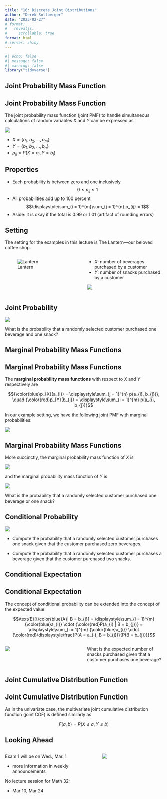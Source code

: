 ```yaml
---
title: "16: Discrete Joint Distributions"
author: "Derek Sollberger"
date: "2023-02-27"
# format: 
#   revealjs:
#     scrollable: true
format: html
# server: shiny
---
```


\newcommand{\ds}{\displaystyle}

```r
#| echo: false
#| message: false
#| warning: false
library("tidyverse")
```

## Joint Probability Mass Function

:::{.callout-note}
## Joint Probability Mass Function

The joint probability mass function (joint PMF) to handle simultaneous calculations of random variables $X$ and $Y$ can be expressed as

![](fig14-1.png)

- $X = \{a_{1}, a_{2}, ..., a_{m}\}$
- $Y = \{b_{1}, b_{2}, ..., b_{n}\}$
- $p_{ij} = P(X = a_{i}, Y = b_{j})$
:::

:::{.callout-tip}
## Properties

- Each probability is between zero and one inclusively
    $$0 \leq p_{ij} \leq 1$$
- All probabilities add up to 100 percent
    $$\ds\sum_{i = 1}^{m}\sum_{j = 1}^{n} p_{ij} = 1$$
- Aside: it is okay if the total is 0.99 or 1.01 (artifact of rounding errors)
:::


## Setting

The setting for the examples in this lecture is The Lantern---our beloved coffee shop.

:::: {.columns}

::: {.column width="50%"}
![Lantern](Lantern.png)
:::

::: {.column width="50%"}
- $X$:  number of beverages purchased by a customer
- $Y$:  number of snacks purchased by a customer

![](fig14-2.png)
:::

::::


## Joint Probability

![](fig14-3.png)

What is the probability that a randomly selected customer purchased one beverage and one snack?


## Marginal Probability Mass Functions

:::{.callout-note}
## Marginal Probability Mass Functions

The **marginal probability mass functions** with respect to $X$ and $Y$ respectively are

$${\color{blue}p_{X}(a_{i}) = \ds\sum_{j = 1}^{n} p(a_{i}, b_{j})}, \quad {\color{red}p_{Y}(b_{j}) = \ds\sum_{i = 1}^{m} p(a_{i}, b_{j})}$$
:::

In our example setting, we have the following joint PMF with marginal probabilities:

![](fig14-4.png)

:::{.callout-tip collapse="true"}
## Marginal Probability Mass Functions

More succinctly, the marginal probability mass function of $X$ is

![](fig14-5.png)

and the marginal probability mass function of $Y$ is

![](fig14-6.png)
:::

What is the probability that a randomly selected customer purchased one beverage or one snack?


## Conditional Probability

![](fig14-4.png)

- Compute the probability that a randomly selected customer purchases one snack given that the customer purchased zero beverages.

- Compute the probability that a randomly selected customer purchases a beverage given that the customer purchased two snacks.


## Conditional Expectation

:::{.callout-note}
## Conditional Expectation

The concept of conditional probability can be extended into the concept of the expected value.

$$\text{E}[{\color{blue}A}| B = b_{j}] = \ds\sum_{i = 1}^{m} {\color{blue}a_{i}} \cdot {\color{red}P(a_{i} | B = b_{j})} = \ds\sum_{i = 1}^{m} {\color{blue}a_{i}} \cdot {\color{red}\ds\frac{P(A = a_{i}, B = b_{j})}{P(B = b_{j})}}$$
:::

:::: {.columns}

::: {.column width="50%"}
![](fig14-4.png)	
:::

::: {.column width="50%"}
What is the expected number of snacks purchased given that a customer purchases one beverage?
:::

::::


## Joint Cumulative Distribution Function

:::{.callout-note}
## Joint Cumulative Distribution Function

As in the univariate case, the multivariate joint cumulative distribution function (joint CDF) is defined similarly as

$$F(a, b) = P(X \leq a, Y \leq b)$$
:::

## Looking Ahead

:::: {.columns}

::: {.column width="60%"}
Exam 1 will be on Wed., Mar. 1

  - more information in weekly announcements

No lecture session for Math 32: 

* Mar 10, Mar 24

:::

::: {.column width="40%"}
![](third_pounder.png)



:::

::::

















:::: {.columns}

::: {.column width="50%"}
	
:::

::: {.column width="50%"}

:::

::::

::::: {.panel-tabset}



:::::
